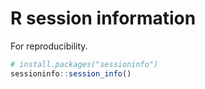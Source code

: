 # R session information {-}

For reproducibility.
```r
# install.packages("sessioninfo")
sessioninfo::session_info()
```
